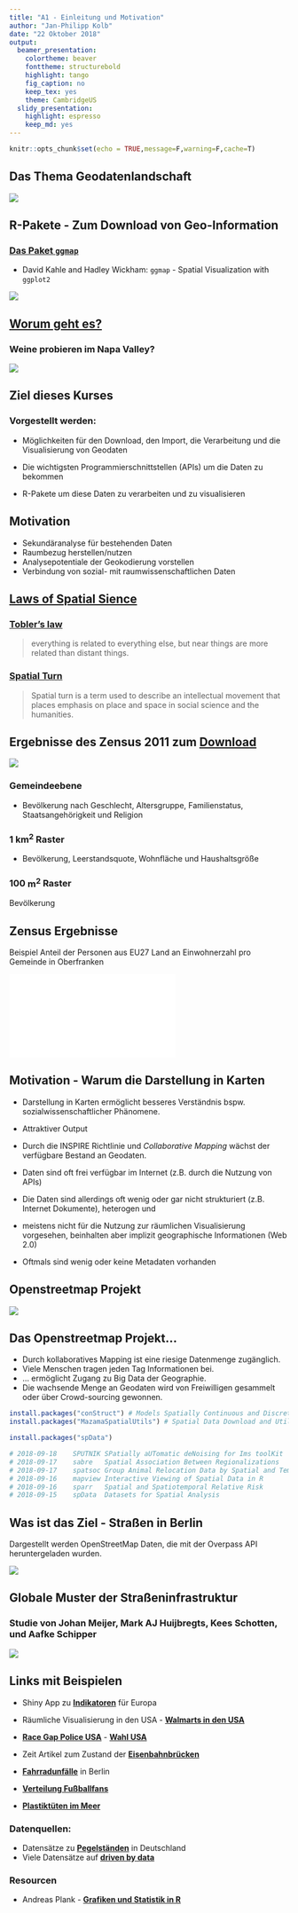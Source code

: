 ```yaml
---
title: "A1 - Einleitung und Motivation"
author: "Jan-Philipp Kolb"
date: "22 Oktober 2018"
output:
  beamer_presentation:
    colortheme: beaver
    fonttheme: structurebold
    highlight: tango
    fig_caption: no
    keep_tex: yes
    theme: CambridgeUS
  slidy_presentation:
    highlight: espresso
    keep_md: yes
---
```



```r
knitr::opts_chunk$set(echo = TRUE,message=F,warning=F,cache=T)
```

## Das Thema Geodatenlandschaft


<!--
Background Maps - Download via Tile Servers
-->



<!--
## Inhalt dieses Abschnitts


Einerseits die Daten vorstellen, die vorhanden sind

Zensus, IÖR Daten

Andererseits neue Entwicklungen in R vorstellen

-->


![](figure/BildRatSWDBericht.png)


## R-Pakete - Zum Download von Geo-Information

### [Das Paket `ggmap`](https://sites.google.com/site/davidkahle/ggmap)


- David Kahle and Hadley Wickham: `ggmap` - Spatial Visualization with `ggplot2`


![](figure/Rgeopackages.PNG)


## [Worum geht es?](http://blog.revolutionanalytics.com/2012/07/making-beautiful-maps-in-r-with-ggmap.html)


### Weine probieren im Napa Valley?



![](figure/Wine_nappa.png)


## Ziel dieses Kurses

### Vorgestellt werden:

- Möglichkeiten für den Download, den Import, die Verarbeitung und die Visualisierung von Geodaten 

<!--
Die Daten auf OSM werden unter der Open Database License (ODbL) 1.0 freigegeben. Das ermöglicht eine Mehrfachverwendung der Daten \citep{schmidt2013extraction}. Die Studie von \cite{barrington2017world} zeigt, dass die Datenqualität von OSM in vielen Ländern bereits ausreichend ist, um sie für wissenschaftliche und analytische Zwecke zu nutzen.
Siehe zum Beispiel das Projekt Simulation of Urban MObility (SUMO) (\citealt{behrisch2011sumo}). Viel mehr Forschung, die in verschiedenen Ländern durchgeführt wird, ist unter \cite{wiki:research} aufgeführt.
-->

- Die wichtigsten Programmierschnittstellen (APIs) um die Daten zu bekommen

- R-Pakete um diese Daten zu verarbeiten und zu visualisieren


## Motivation

- Sekundäranalyse für bestehenden Daten 
- Raumbezug herstellen/nutzen
- Analysepotentiale der Geokodierung vorstellen
- Verbindung von sozial- mit raumwissenschaftlichen Daten

## [Laws of Spatial Sience](http://de.slideshare.net/rheimann04/big-social-data-the-spatial-turn-in-big-data)

### [Tobler's law](https://en.wikipedia.org/wiki/Tobler's_first_law_of_geography)

> everything is related to everything else, but near things are more related than distant things.

### [Spatial Turn](https://de.wikipedia.org/wiki/Spatial_turn)

> Spatial turn is a term used to describe an intellectual movement that places emphasis on place and space in social science and the humanities.

<!--
[Englisches Wikipedia](https://en.wikipedia.org/wiki/Spatial_turn)
-->

<!--

## Regional/geographical differences in the perception of...

- ... measures to promote climatic change
- ... big infrastructure projects



## Nice output - example [Wind Map](http://hint.fm/wind/)

<http://hint.fm/wind/>

<!--
![pic](http://www.flowjustflow.com/wp-content/gallery/hint-fm/high-res-3600.jpg)
-->

<!--
![Wind map USA](figure/windfm.PNG)
-->

<!--
## Availability of data - Example Census Atlas
-->

## Ergebnisse des Zensus 2011 zum [**Download**](https://www.zensus2011.de/SharedDocs/Aktuelles/Ergebnisse/DemografischeGrunddaten.html?nn=3065474)

<!--
## Verfügbarkeit von Daten - Beispiel Zensus Atlas

<https://atlas.zensus2011.de/>
-->


![](figure/zensus2011_logo.jpg)


### Gemeindeebene

- Bevölkerung nach Geschlecht, Altersgruppe, Familienstatus, Staatsangehörigkeit und Religion

###  1 $\text{km}^2$ Raster

- Bevölkerung, Leerstandsquote, Wohnfläche und Haushaltsgröße

###  100 $\text{m}^2$ Raster

Bevölkerung

## Zensus Ergebnisse

Beispiel Anteil der Personen aus EU27 Land an Einwohnerzahl pro
Gemeinde in Oberfranken


![](figure/KRSBamberg_EWZ.pdf)
<!--
## Verfügbarkeit der Daten - Beispiel [Fahrradunfälle in Berlin](http://michael-hoerz.de/maps/berlin-bike/)

<http://www.sowirdberlin.de/>
![](https://asset0.torial.com/system/portfolio_item_images/production/2014/07/21/m5we1vmq6_preview_image_9678.jpg)

-->

<!--
## Heterogener Datenbestand - Beispiel <http://names.mappinglondon.co.uk/>

![](http://mappinglondon.co.uk/wp-content/uploads/2011/11/surnames1.png)
-->

## Motivation - Warum die Darstellung in Karten

- Darstellung in Karten ermöglicht besseres Verständnis bspw. sozialwissenschaftlicher Phänomene.

- Attraktiver Output

- Durch die INSPIRE Richtlinie und *Collaborative Mapping* wächst der verfügbare Bestand an Geodaten.

- Daten sind oft frei verfügbar im Internet (z.B. durch die Nutzung von APIs)
- Die Daten sind allerdings oft wenig oder gar nicht strukturiert (z.B. Internet Dokumente), heterogen und
- meistens nicht für die Nutzung zur räumlichen Visualisierung vorgesehen, beinhalten aber implizit  geographische Informationen (Web 2.0)
- Oftmals sind wenig oder keine Metadaten vorhanden

<!--
## Übersicht - [warum R](http://www.edureka.co/)

![](http://d287f0h5fel5hu.cloudfront.net/blog/wp-content/uploads/2013/06/bar-learn-r-img11.png)
-->

<!--
## [R Nutzer rund um die Welt](http://blog.revolutionanalytics.com/)


![](http://revolution-computing.typepad.com/.a/6a010534b1db25970b0191035099d8970c-pi)

## [Wo sind die aktivsten Nutzer?](http://spatial.ly/)

![](http://spatial.ly/wp-content/uploads/2013/06/r_activity.png)
-->

## Openstreetmap Projekt

![](figure/Buldings_Paris.PNG)

<!--
https://hal.inria.fr/hal-01852585/document
-->



<!--
## [Openstreetmap Daten](https://github.com/Japhilko/OSMshinyApp/)

![](figure/shinyApp.PNG)
-->



## Das Openstreetmap Projekt...

- Durch kollaboratives Mapping ist eine riesige Datenmenge zugänglich. 
- Viele Menschen tragen jeden Tag Informationen bei.
- ... ermöglicht Zugang zu Big Data der Geographie.
- Die wachsende Menge an Geodaten wird von Freiwilligen gesammelt oder über Crowd-sourcing gewonnen.


```r
install.packages("conStruct") # Models Spatially Continuous and Discrete Population Genetic Structure
install.packages("MazamaSpatialUtils") # Spatial Data Download and Utility Functions - 2018-09-18

install.packages("spData")

# 2018-09-18	SPUTNIK	SPatially aUTomatic deNoising for Ims toolKit
# 2018-09-17	sabre	Spatial Association Between Regionalizations
# 2018-09-17	spatsoc	Group Animal Relocation Data by Spatial and Temporal Relationship
# 2018-09-16	mapview	Interactive Viewing of Spatial Data in R
# 2018-09-16	sparr	Spatial and Spatiotemporal Relative Risk
# 2018-09-15	spData	Datasets for Spatial Analysis
```



## Was ist das Ziel - Straßen in Berlin

Dargestellt werden OpenStreetMap Daten, die mit der Overpass API heruntergeladen wurden.

![](figure/streets_Berlin2.png)



## Globale Muster der Straßeninfrastruktur

<!--
Global patterns of current and future road infrastructure
-->

### Studie von Johan Meijer, Mark AJ Huijbregts,  Kees Schotten,  und Aafke Schipper

![](figure/GRIP_globalroads.PNG)

<!--
@article{meijer2018global,
  title={Global patterns of current and future road infrastructure},
  author={Meijer, Johan and Huijbregts, Mark AJ and Schotten, Kees and Schipper, Aafke},
  journal={Environmental Research Letters},
  year={2018},
  publisher={IOP Publishing}
}
-->



## Links mit Beispielen

- Shiny App zu [**Indikatoren**](https://japhilko.shinyapps.io/Choropleths/) für Europa

- Räumliche Visualisierung in den USA - [**Walmarts in den USA**](https://rpubs.com/Radcliffe/walmart)
- [**Race Gap Police USA**](http://www.nytimes.com/interactive/2014/09/03/us/the-race-gap-in-americas-police-departments.html?_r=0) - [**Wahl USA**](http://fivethirtyeight.com/)

- Zeit Artikel zum Zustand der [**Eisenbahnbrücken**](http://detektor.fm/digital/datenjournalismus-interaktive-karte-zeigt-marode-deutsche-bahn-bruecken) 

- [**Fahrradunfälle**](http://michael-hoerz.de/maps/berlin-bike/) in Berlin

- [**Verteilung Fußballfans**](http://interaktiv.morgenpost.de/beta-fussballkarte/#7/51.258/10.756)

- [**Plastiktüten im Meer**](http://news.nationalgeographic.com/news/2014/07/140715-ocean-plastic-debris-trash-pacific-garbage-patch/)


### Datenquellen: 

- Datensätze zu [**Pegelständen**](https://www.pegelonline.wsv.de/gast/start) in Deutschland
- Viele Datensätze auf [**driven by data**](http://driven-by-data.net/)

### Resourcen

- Andreas Plank - [**Grafiken und Statistik in R**](http://www.chironomidaeproject.com/fileadmin/downloads/Formeln_in_R.pdf)



<!--
## Verschiedene Kartentypen

- [Create and integrate maps in your R workflow with the cartography package](https://rgeomatic.hypotheses.org/842)


- [Das Paket cartography](https://cran.r-project.org/web/packages/cartography/vignettes/cartography.html)

-->
